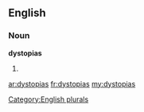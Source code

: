 ==English==

===Noun===
'''dystopias'''

# {{plural of|[[dystopia]]}}

[[Category:English plurals]]

[[ar:dystopias]]
[[fr:dystopias]]
[[my:dystopias]]